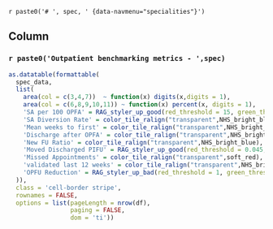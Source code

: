 `r paste0('# ', spec, ' {data-navmenu="specialities"}')`

## Column {data-width="1000"}

### `r paste0('Outpatient benchmarking metrics - ',spec)`


```r


as.datatable(formattable(
  spec_data,
  list(
    area(col = c(3,4,7))  ~ function(x) digits(x,digits = 1),
    area(col = c(6,8,9,10,11)) ~ function(x) percent(x, digits = 1),
    'SA per 100 OPFA' = RAG_styler_up_good(red_threshold = 15, green_threshold = 21),
    'SA Diversion Rate' = color_tile_ralign("transparent",NHS_bright_blue),
    'Mean weeks to first' = color_tile_ralign("transparent",NHS_bright_blue),
    'Discharge after OPFA' = color_tile_ralign("transparent",NHS_bright_blue),
    'New FU Ratio' = color_tile_ralign("transparent",NHS_bright_blue),
    'Moved Discharged PIFU' = RAG_styler_up_good(red_threshold = 0.045, green_threshold = 0.05),
    'Missed Appointments' = color_tile_ralign("transparent",soft_red),
    'validated last 12 weeks' = color_tile_ralign("transparent",NHS_bright_blue),
    'OPFU Reduction' = RAG_styler_up_bad(red_threshold = 1, green_threshold = 0.75)
  )),
  class = 'cell-border stripe',
  rownames = FALSE,
  options = list(pageLength = nrow(df),
                 paging = FALSE,
                 dom = 'ti')) 

```
